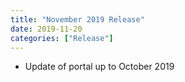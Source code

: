 ```yaml
---
title: "November 2019 Release"
date: 2019-11-20
categories: ["Release"]
---
```


* Update of portal up to October 2019